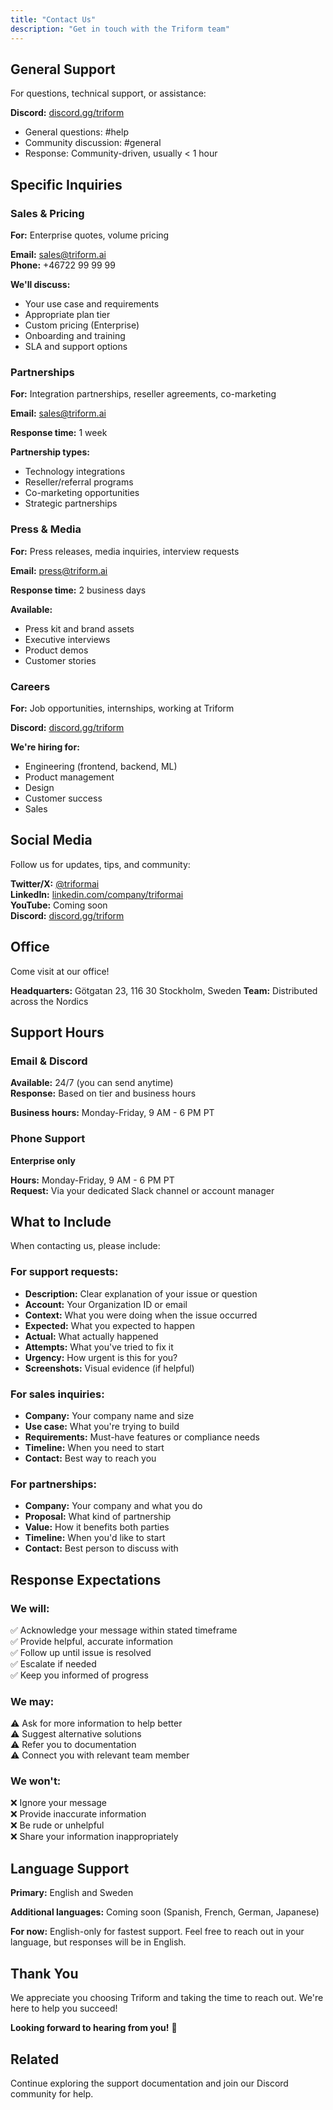 ```yaml
---
title: "Contact Us"
description: "Get in touch with the Triform team"
---
```


## General Support

For questions, technical support, or assistance:

**Discord:** [discord.gg/triform](https://discord.gg/triform)
- General questions: #help
- Community discussion: #general
- Response: Community-driven, usually < 1 hour

## Specific Inquiries

### Sales & Pricing

**For:** Enterprise quotes, volume pricing

**Email:** sales@triform.ai  
**Phone:** +46722 99 99 99 

**We'll discuss:**
- Your use case and requirements
- Appropriate plan tier
- Custom pricing (Enterprise)
- Onboarding and training
- SLA and support options

### Partnerships

**For:** Integration partnerships, reseller agreements, co-marketing

**Email:** sales@triform.ai

**Response time:** 1 week

**Partnership types:**
- Technology integrations
- Reseller/referral programs
- Co-marketing opportunities
- Strategic partnerships

### Press & Media

**For:** Press releases, media inquiries, interview requests

**Email:** press@triform.ai

**Response time:** 2 business days

**Available:**
- Press kit and brand assets
- Executive interviews
- Product demos
- Customer stories

### Careers

**For:** Job opportunities, internships, working at Triform

**Discord:** [discord.gg/triform](https://discord.gg/triform)

**We're hiring for:**
- Engineering (frontend, backend, ML)
- Product management
- Design
- Customer success
- Sales

## Social Media

Follow us for updates, tips, and community:

**Twitter/X:** [@triformai](https://x.com/triformai)  
**LinkedIn:** [linkedin.com/company/triformai](https://linkedin.com/company/triformai)  
**YouTube:** Coming soon  
**Discord:** [discord.gg/triform](https://discord.gg/triform)

## Office

Come visit at our office!

**Headquarters:** Götgatan 23, 116 30 Stockholm, Sweden
**Team:** Distributed across the Nordics

## Support Hours

### Email & Discord

**Available:** 24/7 (you can send anytime)  
**Response:** Based on tier and business hours

**Business hours:** Monday-Friday, 9 AM - 6 PM PT

### Phone Support

**Enterprise only**

**Hours:** Monday-Friday, 9 AM - 6 PM PT  
**Request:** Via your dedicated Slack channel or account manager

## What to Include

When contacting us, please include:

### For support requests:

- **Description:** Clear explanation of your issue or question
- **Account:** Your Organization ID or email
- **Context:** What you were doing when the issue occurred
- **Expected:** What you expected to happen
- **Actual:** What actually happened
- **Attempts:** What you've tried to fix it
- **Urgency:** How urgent is this for you?
- **Screenshots:** Visual evidence (if helpful)

### For sales inquiries:

- **Company:** Your company name and size
- **Use case:** What you're trying to build
- **Requirements:** Must-have features or compliance needs
- **Timeline:** When you need to start
- **Contact:** Best way to reach you

### For partnerships:

- **Company:** Your company and what you do
- **Proposal:** What kind of partnership
- **Value:** How it benefits both parties
- **Timeline:** When you'd like to start
- **Contact:** Best person to discuss with

## Response Expectations

### We will:

✅ Acknowledge your message within stated timeframe  
✅ Provide helpful, accurate information  
✅ Follow up until issue is resolved  
✅ Escalate if needed  
✅ Keep you informed of progress

### We may:

⚠️ Ask for more information to help better  
⚠️ Suggest alternative solutions  
⚠️ Refer you to documentation  
⚠️ Connect you with relevant team member

### We won't:

❌ Ignore your message  
❌ Provide inaccurate information  
❌ Be rude or unhelpful  
❌ Share your information inappropriately

## Language Support

**Primary:** English and Sweden

**Additional languages:** Coming soon (Spanish, French, German, Japanese)

**For now:** English-only for fastest support. Feel free to reach out in your language, but responses will be in English.

## Thank You

We appreciate you choosing Triform and taking the time to reach out. We're here to help you succeed!

**Looking forward to hearing from you!** 📧

## Related

Continue exploring the support documentation and join our Discord community for help.

